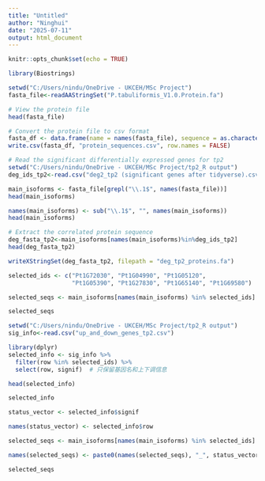 ---
title: "Untitled"
author: "Ninghui"
date: "2025-07-11"
output: html_document
---

```{r setup, include=FALSE}
knitr::opts_chunk$set(echo = TRUE)
```

```{r cars}
library(Biostrings)
```

```{r}
setwd("C:/Users/nindu/OneDrive - UKCEH/MSc Project")
fasta_file<-readAAStringSet("P.tabuliformis_V1.0.Protein.fa")
```

```{r}
# View the protein file
head(fasta_file)
```

```{r}
# Convert the protein file to csv format
fasta_df <- data.frame(name = names(fasta_file), sequence = as.character(fasta_file))
write.csv(fasta_df, "protein_sequences.csv", row.names = FALSE)
```

```{r}
# Read the significant differentially expressed genes for tp2
setwd("C:/Users/nindu/OneDrive - UKCEH/MSc Project/tp2_R output")
deg_ids_tp2<-read.csv("deg2_tp2 (significant genes after tidyverse).csv")$row
```

```{r}
main_isoforms <- fasta_file[grepl("\\.1$", names(fasta_file))]
head(main_isoforms)
```
```{r}
names(main_isoforms) <- sub("\\.1$", "", names(main_isoforms))
head(main_isoforms)
```

```{r}
# Extract the correlated protein sequence 
deg_fasta_tp2<-main_isoforms[names(main_isoforms)%in%deg_ids_tp2]
head(deg_fasta_tp2)
```
```{r}
writeXStringSet(deg_fasta_tp2, filepath = "deg_tp2_proteins.fa")
```

```{r}
selected_ids <- c("Pt1G72030", "Pt1G04990", "Pt1G05120", 
                  "Pt1G05390", "Pt1G27830", "Pt1G65140", "Pt1G69580")
```

```{r}
selected_seqs <- main_isoforms[names(main_isoforms) %in% selected_ids]
```

```{r}
selected_seqs
```
```{r}
setwd("C:/Users/nindu/OneDrive - UKCEH/MSc Project/tp2_R output")
sig_info<-read.csv("up_and_down_genes_tp2.csv")
```

```{r}
library(dplyr)
selected_info <- sig_info %>%
  filter(row %in% selected_ids) %>%
  select(row, signif)  # 只保留基因名和上下调信息
```

```{r}
head(selected_info)
```
```{r}
selected_info
```

```{r}
status_vector <- selected_info$signif
```

```{r}
names(status_vector) <- selected_info$row
```

```{r}
selected_seqs <- main_isoforms[names(main_isoforms) %in% selected_ids]
```

```{r}
names(selected_seqs) <- paste0(names(selected_seqs), "_", status_vector[names(selected_seqs)])
```

```{r}
selected_seqs
```


